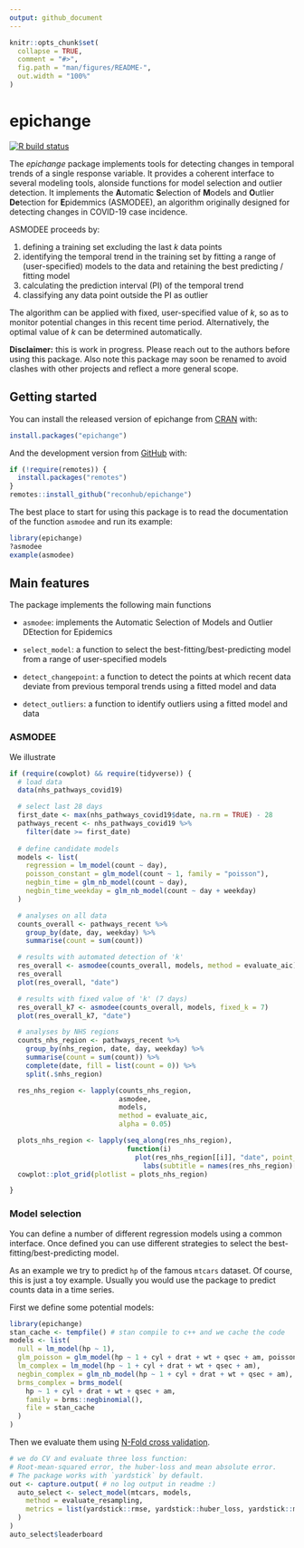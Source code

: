 ```yaml
---
output: github_document
---
```


<!-- README.md is generated from README.Rmd. Please edit that file -->

```r
knitr::opts_chunk$set(
  collapse = TRUE,
  comment = "#>",
  fig.path = "man/figures/README-",
  out.width = "100%"
)
```

# epichange

<!-- badges: start -->
[![R build status](https://github.com/reconhub/epichange/workflows/R-CMD-check/badge.svg)](https://github.com/reconhub/epichange/actions)
<!-- badges: end -->

The *epichange* package implements tools for detecting changes in temporal
trends of a single response variable. It provides a coherent interface to
several modeling tools, alonside functions for model selection and outlier
detection. It implements the **A**utomatic **S**election of **M**odels and
**O**utlier **De**tection for **E**pidemmics (ASMODEE), an algorithm originally
designed for detecting changes in COVID-19 case incidence. 

ASMODEE proceeds by:

1. defining a training set excluding the last *k* data points
2. identifying the temporal trend in the training set by fitting a range of
   (user-specified) models to the data and retaining the best predicting /
   fitting model
3. calculating the prediction interval (PI) of the temporal trend
4. classifying any data point outside the PI as outlier

The algorithm can be applied with fixed, user-specified value of *k*, so as to
monitor potential changes in this recent time period. Alternatively, the optimal
value of *k* can be determined automatically.

**Disclaimer:** this is work in progress. Please reach out to the authors before
using this package. Also note this package may soon be renamed to avoid clashes
with other projects and reflect a more general scope.


## Getting started

You can install the released version of epichange from [CRAN](https://CRAN.R-project.org) with:

``` r
install.packages("epichange")
```

And the development version from [GitHub](https://github.com/) with:

``` r
if (!require(remotes)) {
  install.packages("remotes")
}
remotes::install_github("reconhub/epichange")
```

The best place to start for using this package is to read the documentation of
the function `asmodee` and run its example:

```r
library(epichange)
?asmodee
example(asmodee)
```


## Main features

The package implements the following main functions

* `asmodee`: implements the Automatic Selection of Models and Outlier DEtection
  for Epidemics
  
* `select_model`: a function to select the best-fitting/best-predicting model
  from a range of user-specified models
  
* `detect_changepoint`: a function to detect the points at which recent data
  deviate from previous temporal trends using a fitted model and
  data

* `detect_outliers`: a function to identify outliers using a fitted model and
  data
  


### ASMODEE

We illustrate 

```r
if (require(cowplot) && require(tidyverse)) {
  # load data
  data(nhs_pathways_covid19)

  # select last 28 days
  first_date <- max(nhs_pathways_covid19$date, na.rm = TRUE) - 28
  pathways_recent <- nhs_pathways_covid19 %>%
    filter(date >= first_date)
  
  # define candidate models
  models <- list(
    regression = lm_model(count ~ day),
    poisson_constant = glm_model(count ~ 1, family = "poisson"),
    negbin_time = glm_nb_model(count ~ day),
    negbin_time_weekday = glm_nb_model(count ~ day + weekday)
  )

  # analyses on all data
  counts_overall <- pathways_recent %>%
    group_by(date, day, weekday) %>%
    summarise(count = sum(count))

  # results with automated detection of 'k'
  res_overall <- asmodee(counts_overall, models, method = evaluate_aic)
  res_overall
  plot(res_overall, "date")

  # results with fixed value of 'k' (7 days)
  res_overall_k7 <- asmodee(counts_overall, models, fixed_k = 7)
  plot(res_overall_k7, "date")

  # analyses by NHS regions
  counts_nhs_region <- pathways_recent %>%
    group_by(nhs_region, date, day, weekday) %>%
    summarise(count = sum(count)) %>%
    complete(date, fill = list(count = 0)) %>% 
    split(.$nhs_region)

  res_nhs_region <- lapply(counts_nhs_region,
                           asmodee,
                           models,
                           method = evaluate_aic,
                           alpha = 0.05)

  plots_nhs_region <- lapply(seq_along(res_nhs_region),
                             function(i)
                               plot(res_nhs_region[[i]], "date", point_size = 1, guide = FALSE) +
                                 labs(subtitle = names(res_nhs_region)[i], x = NULL))
  cowplot::plot_grid(plotlist = plots_nhs_region)

}

```

### Model selection

You can define a number of different regression models using a common interface.
Once defined you can use different strategies to select the
best-fitting/best-predicting model.

As an example we try to predict `hp` of the famous `mtcars` dataset.  Of course,
this is just a toy example. Usually you would use the package to predict counts
data in a time series.

First we define some potential models:
```r
library(epichange)
stan_cache <- tempfile() # stan compile to c++ and we cache the code
models <- list(
  null = lm_model(hp ~ 1),
  glm_poisson = glm_model(hp ~ 1 + cyl + drat + wt + qsec + am, poisson),
  lm_complex = lm_model(hp ~ 1 + cyl + drat + wt + qsec + am),
  negbin_complex = glm_nb_model(hp ~ 1 + cyl + drat + wt + qsec + am),
  brms_complex = brms_model(
    hp ~ 1 + cyl + drat + wt + qsec + am,
    family = brms::negbinomial(),
    file = stan_cache
  )
)
```

Then we evaluate them using [N-Fold cross validation](https://en.wikipedia.org/wiki/Cross-validation_(statistics)).

```r
# we do CV and evaluate three loss function:
# Root-mean-squared error, the huber-loss and mean absolute error.
# The package works with `yardstick` by default.
out <- capture.output( # no log output in readme :)
  auto_select <- select_model(mtcars, models,
    method = evaluate_resampling,
    metrics = list(yardstick::rmse, yardstick::huber_loss, yardstick::mae)
  )
)
auto_select$leaderboard
```
